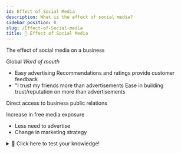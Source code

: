 ```yaml
---
id: Effect of Social Media
description: What is the effect of social media?
sidebar_position: 8
slug: /Effect-of-Social-media
title: 🤳 Effect of Social Media
---
```



The effect of social media on a business

Global *Word of mouth*
- Easy advertising
Recommendations and ratings provide customer feedback
- "I trust my friends more than advertisements
Ease in building trust/reputation on more than advertisements

Direct access to business public relations

Increase in free media exposure
- Less need to advertise
- Change in marketing strategy


<details>
  <summary>🧠 Click here to test your knowledge! </summary>

<iframe src="https://quizlet.com/679254021/match/embed?i=3loczc&x=1jj1" height="500" width="100%"></iframe>

</details>